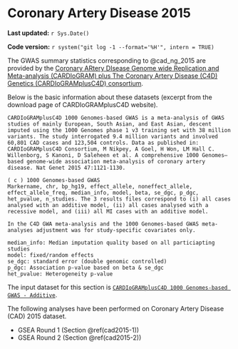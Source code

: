 # Coronary Artery Disease 2015 {#cad2015}

**Last updated:** `r Sys.Date()`

**Code version:** `r system("git log -1 --format='%H'", intern = TRUE)`

The GWAS summary statistics corresponding to @cad_ng_2015 are provided by the [Coronary ARtery DIsease Genome wide Replication and Meta-analysis (CARDIoGRAM) plus The Coronary Artery Disease (C4D) Genetics (CARDIoGRAMplusC4D) consortium](http://www.cardiogramplusc4d.org/data-downloads/).

Below is the basic information about these datasets (excerpt from the download page of CARDIoGRAMplusC4D website).

```
CARDIoGRAMplusC4D 1000 Genomes-based GWAS is a meta-analysis of GWAS studies of mainly European, South Asian, and East Asian, descent imputed using the 1000 Genomes phase 1 v3 training set with 38 million variants. The study interrogated 9.4 million variants and involved 60,801 CAD cases and 123,504 controls. Data as published in: CARDIoGRAMplusC4D Consortium, M Nikpey, A Goel, H Won, LM Hall C. Willenborg, S Kanoni, D Saleheen et al. A comprehensive 1000 Genomes–based genome-wide association meta-analysis of coronary artery disease. Nat Genet 2015 47:1121-1130.

( c ) 1000 Genomes-based GWAS
Markername, chr, bp_hg19, effect_allele, noneffect_allele, effect_allele_freq, median_info, model, beta, se_dgc, p_dgc, het_pvalue, n_studies. The 3 results files correspond to (i) all cases analysed with an additive model, (ii) all cases analysed with a recessive model, and (iii) all MI cases with an additive model.

In the C4D GWA meta-analysis and the 1000 Genomes-based GWAS meta-analyses adjustment was for study-specific covariates only.

median_info: Median imputation quality based on all particiapting studies
model: fixed/random effects
se_dgc: standard error (double genomic controlled)
p_dgc: Association p-value based on beta & se_dgc
het_pvalue: Heterogeneity p-value
```

The input dataset for this section is [`CARDIoGRAMplusC4D 1000 Genomes-based GWAS - Additive`](http://www.cardiogramplusc4d.org/media/cardiogramplusc4d-consortium/data-downloads/cad.additive.Oct2015.pub.zip).

The following analyses have been performed on Coronary Artery Disease (CAD) 2015 dataset.

- GSEA Round 1 (Section \@ref(cad2015-1))
- GSEA Round 2 (Section \@ref(cad2015-2))
